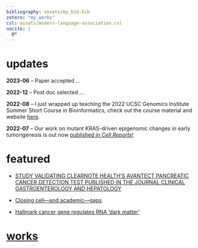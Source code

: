 ```yaml
---
bibliography: assets/my_bib.bib
zotero: "my_works"
csl: assets/modern-language-association.csl
nocite: |
  @*
---
```


# updates

**2023-06** -- Paper accepted ... 

**2022-12** -- Post doc selected ... 

**2022-08** -- I just wrapped up teaching the 2022 UCSC Genomics Institute Summer Short Course in Bioinformatics, check out the course material and website [here](https://rreggiar.github.io/ucsc_scbc_2022/).

**2022-07** -- Our work on mutant KRAS-driven epigenomic changes in early tumorigenesis is out now [published  in *Cell Reports*!](https://www.cell.com/cell-reports/fulltext/S2211-1247(22)00906-8)

# featured

- [STUDY VALIDATING CLEARNOTE HEALTH’S AVANTECT PANCREATIC CANCER DETECTION TEST PUBLISHED IN THE JOURNAL CLINICAL GASTROENTEROLOGY AND HEPATOLOGY](https://www.clearnotehealth.com/press-release/study-validating-clearnote-healths-avantect-pancreatic-cancer-detection-test-published-in-the-journal-clinical-gastroenterology-and-hepatology/)

- [Closing cell—and academic—gaps](https://news.ucsc.edu/2022/11/genomics-summer-programs.html)

- [Hallmark cancer gene regulates RNA ‘dark matter’](https://news.ucsc.edu/2022/07/kim-cell-reports.html)

# [works](https://www.ncbi.nlm.nih.gov/myncbi/roman.reggiardo.1/bibliography/public/)

::: {#refs}
:::

